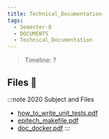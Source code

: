 ```yaml
---
title: Technical_Documentation
tags:
  - Semester-0
  - DOCUMENTS
  - Technical_Documentation
---
```

> Timeline: ?


## Files 📂

:::note 2020 Subject and Files
- [how_to_write_unit_tests.pdf](https://github.com/Studio-17/Epitech-Subjects/raw/main/Semester-0/DOCUMENTS/Technical_Documentation/how_to_write_unit_tests.pdf)
- [epitech_makefile.pdf](https://github.com/Studio-17/Epitech-Subjects/raw/main/Semester-0/DOCUMENTS/Technical_Documentation/epitech_makefile.pdf)
- [doc_docker.pdf](https://github.com/Studio-17/Epitech-Subjects/raw/main/Semester-0/DOCUMENTS/Technical_Documentation/doc_docker.pdf)
:::

